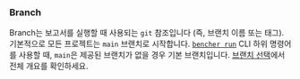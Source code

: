 ### Branch
Branch는 보고서를 실행할 때 사용되는 `git` 참조입니다 (즉, 브랜치 이름 또는 태그).
기본적으로 모든 프로젝트는 `main` 브랜치로 시작합니다.
<code><a href="/ko/docs/explanation/bencher-run/">bencher run</a></code> CLI 하위 명령어를 사용할 때,
`main`은 제공된 브랜치가 없을 경우 기본 브랜치입니다.
[브랜치 선택](/ko/docs/explanation/branch-selection/)에서 전체 개요를 확인하세요.